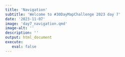 ```yaml
---
title: 'Navigation'
subtitle: 'Welcome to #30DayMapChallenge 2023 day 7'
date: '2023-11-07'
image: 'day7_navigation.qmd'
image-alt: ''
description: ''
output: html_document
execute: 
   eval: false
---
```

